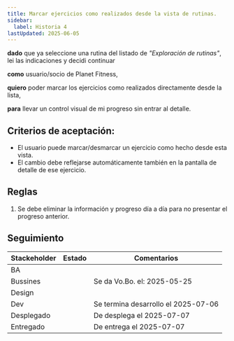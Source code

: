 ```yaml
---
title: Marcar ejercicios como realizados desde la vista de rutinas.
sidebar:
  label: Historia 4
lastUpdated: 2025-06-05
---
```


**dado** que ya seleccione una rutina del listado de _"Exploración de rutinas"_, lei las indicaciones y decidi continuar

**como** usuario/socio de Planet Fitness,

**quiero** poder marcar los ejercicios como realizados directamente desde la lista,

**para** llevar un control visual de mi progreso sin entrar al detalle.

## Criterios de aceptación:

  - El usuario puede marcar/desmarcar un ejercicio como hecho desde esta vista.
  - El cambio debe reflejarse automáticamente también en la pantalla de detalle de ese ejercicio.

## Reglas

  1. Se debe eliminar la información y progreso día a día para no presentar el progreso anterior.

## Seguimiento


| Stackeholder |                     Estado                    |             Comentarios             |
|--------------|-----------------------------------------------|------------------------------------ |
| BA           | <Badge text="Done" variant="success" />       |                                     |
| Bussines     | <Badge text="Done" variant="success" />       | Se da Vo.Bo. el: 2025-05-25         |
| Design       | <Badge text="Done" variant="success" />       |                                     |
| Dev          | <Badge text="Done" variant="success" />       | Se termina desarrollo el 2025-07-06 |
| Desplegado   | <Badge text="Done" variant="success" />       | De desplega el 2025-07-07           |
| Entregado    | <Badge text="Done" variant="success" />       | De entrega el 2025-07-07            |



